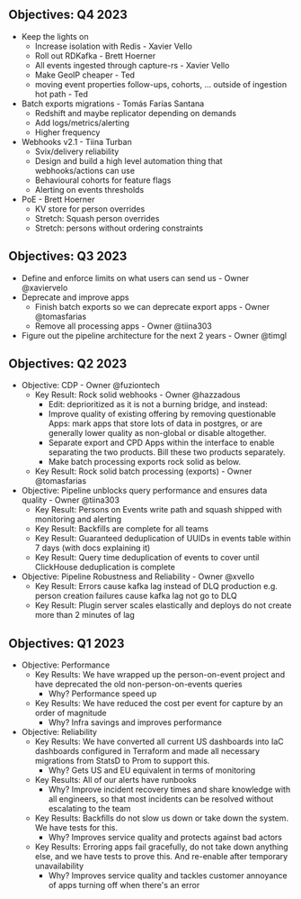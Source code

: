 ## Objectives: Q4 2023

- Keep the lights on
  - Increase isolation with Redis - Xavier Vello
  - Roll out RDKafka - Brett Hoerner
  - All events ingested through capture-rs - Xavier Vello
  - Make GeoIP cheaper - Ted
  - moving event properties follow-ups, cohorts, ... outside of ingestion hot path - Ted
- Batch exports migrations - Tomás Farías Santana
  - Redshift and maybe replicator depending on demands
  - Add logs/metrics/alerting
  - Higher frequency
- Webhooks v2.1 - Tiina Turban
  - Svix/delivery reliability
  - Design and build a high level automation thing that webhooks/actions can use
  - Behavioural cohorts for feature flags
  - Alerting on events thresholds
- PoE - Brett Hoerner
  - KV store for person overrides
  - Stretch: Squash person overrides 
  - Stretch: persons without ordering constraints

## Objectives: Q3 2023

- Define and enforce limits on what users can send us - Owner @xaviervelo
- Deprecate and improve apps
  - Finish batch exports so we can deprecate export apps - Owner @tomasfarias
  - Remove all processing apps - Owner @tiina303
- Figure out the pipeline architecture for the next 2 years - Owner @timgl

## Objectives: Q2 2023

- Objective: CDP - Owner @fuziontech
    - Key Result: Rock solid webhooks - Owner @hazzadous
        - Edit: deprioritized as it is not a burning bridge, and instead:
        - Improve quality of existing offering by removing questionable Apps: mark apps that store lots of data in postgres, or are generally lower quality as non-global or disable altogether.
        - Separate export and CPD Apps within the interface to enable separating the two products. Bill these two products separately.
        - Make batch processing exports rock solid as below.
    - Key Result: Rock solid batch processing (exports) - Owner @tomasfarias
- Objective: Pipeline unblocks query performance and ensures data quality - Owner @tiina303
    - Key Result: Persons on Events write path and squash shipped with monitoring and alerting
    - Key Result: Backfills are complete for all teams
    - Key Result: Guaranteed deduplication of UUIDs in events table within 7 days (with docs explaining it)
    - Key Result: Query time deduplication of events to cover until ClickHouse deduplication is complete
- Objective: Pipeline Robustness and Reliability - Owner @xvello
    - Key Result: Errors cause kafka lag instead of DLQ production e.g. person creation failures cause kafka lag not go to DLQ
    - Key Result: Plugin server scales elastically and deploys do not create more than 2 minutes of lag


## Objectives: Q1 2023

- Objective: Performance
    - Key Results: We have wrapped up the person-on-event project and have deprecated the old non-person-on-events queries
        - Why? Performance speed up
    - Key Results: We have reduced the cost per event for capture by an order of magnitude
        - Why? Infra savings and improves performance
- Objective: Reliability
    - Key Results: We have converted all current US dashboards into IaC dashboards configured in Terraform and made all necessary migrations from StatsD to Prom to support this.
        - Why? Gets US and EU equivalent in terms of monitoring
    - Key Results: All of our alerts have runbooks
        - Why? Improve incident recovery times and share knowledge with all engineers, so that most incidents can be resolved without escalating to the team
    - Key Results: Backfills do not slow us down or take down the system. We have tests for this.
        - Why? Improves service quality and protects against bad actors
    - Key Results: Erroring apps fail gracefully, do not take down anything else, and we have tests to prove this. And re-enable after temporary unavailability
        - Why? Improves service quality and tackles customer annoyance of apps turning off when there's an error
